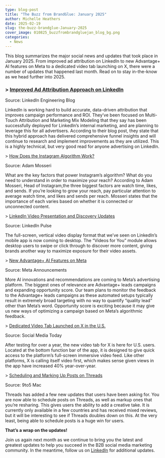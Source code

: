 ```yaml
---
type: blog-post
title: "The Buzz from BrandGlue: January 2025"
author: Michelle Heathers
date: 2025-02-19
slug: the-buzz-brandglue-January-2025
cover_image: 010825_buzzfrombrandgluejan_blog_bg.png
categories:
  - News
---
```

This blog summarizes the major social news and updates that took place in January 2025. From improved ad attribution on LinkedIn to new Advantage+ AI features on Meta to a dedicated video tab launching on X, there were a number of updates that happened last month. Read on to stay in-the-know as we head further into 2025.

### \> [](https://www.socialmediatoday.com/news/linkedin-tests-boosting-personal-updates/735687/) [Improved Ad Attribution Approach on LinkedIn](https://www.linkedin.com/blog/engineering/marketing/buyer-journey-insights-with-data-driven-attribution)

Source: LinkedIn Engineering Blog

LinkedIn is working hard to build accurate, data-driven attribution that improves campaign performance and ROI. They’ve been focused on Multi-Touch Attribution and Marketing Mix Modeling that they say has been successfully deployed for LinkedIn’s internal marketing, and are planning to leverage this for all advertisers. According to their blog post, they state that this hybrid approach has delivered comprehensive funnel insights and will continue to research and implement improvements as they are utilized. This is a highly technical, but very good read for anyone advertising on LinkedIn.

\> [How Does the Instagram Algorithm Work?](https://www.instagram.com/p/DFFyRp-pINJ/)

Source: Adam Mosseri

What are the key factors that power Instagram’s algorithm? What do you need to understand in order to maximize your reach? According to Adam Mosseri, Head of Instagram,the three biggest factors are watch time, likes, and sends. If you’re looking to grow your reach, pay particular attention to average watch time, and likes and sends per reach. Mosseri states that the importance of each varies based on whether it is connected or unconnected content.

\> [LinkedIn Video Presentation and Discovery Updates](https://www.linkedin.com/pulse/up-36-over-last-year-video-linkedin-booming-time-now-somasundaram-yqbzc/)

Source: LinkedIn Pulse

The full-screen, vertical video display format that we’ve seen on LinkedIn’s mobile app is now coming to desktop. The “Videos for You” module allows desktop users to swipe or click through to discover more content, giving brands another way to maximize exposure for their video assets.

\> [New Advantage+ AI Features on Meta](https://www.facebook.com/business/news/supercharge-performance-advantage-opportunity-score)

Source: Meta Announcements

More AI innovations and recommendations are coming to Meta’s advertising platform. The biggest ones of relevance are Advantage+ leads campaigns and expanding opportunity score. Our team plans to monitor the feedback to the Advantage+ leads campaigns as these automated setups typically result in extremely broad targeting with no way to quantify “quality lead” other than Meta’s word. Opportunity score is exciting because it may give us new ways of optimizing a campaign based on Meta’s algorithmic feedback.

\> [Dedicated Video Tab Launched on X in the U.S.](https://www.socialmediatoday.com/news/x-formerly-twitter-adds-dedicated-video-tab-US/737884/)

Source: Social Media Today

After testing for over a year, the new video tab for X is here for U.S. users. Located at the bottom function bar of the app, it is designed to give quick access to the platform’s full-screen immersive video feed. Like other platforms, X is calling itself video first, which makes sense given views in the app have increased 40% year-over-year.

\> [Scheduling and Marking Up Posts on Threads](https://9to5mac.com/2025/01/24/scheduled-threads-posts-now-available-to-all-highlight-and-markup-for-some/)

Source: 9to5 Mac

Threads has added a few new updates that users have been asking for. You are now able to schedule posts on Threads, as well as markup ones that you’re resharing. This gives users the ability to add a creative take. It is currently only available in a few countries and has received mixed reviews, but it will be interesting to see if Threads doubles down on this. At the very least, being able to schedule posts is a huge win for users.

**That’s a wrap on the updates!** 

Join us again next month as we continue to bring you the latest and greatest updates to help you succeed in the B2B social media marketing community. In the meantime, follow us on [LinkedIn](https://www.linkedin.com/company/brandglue-com/posts/?feedView=all) for additional updates.